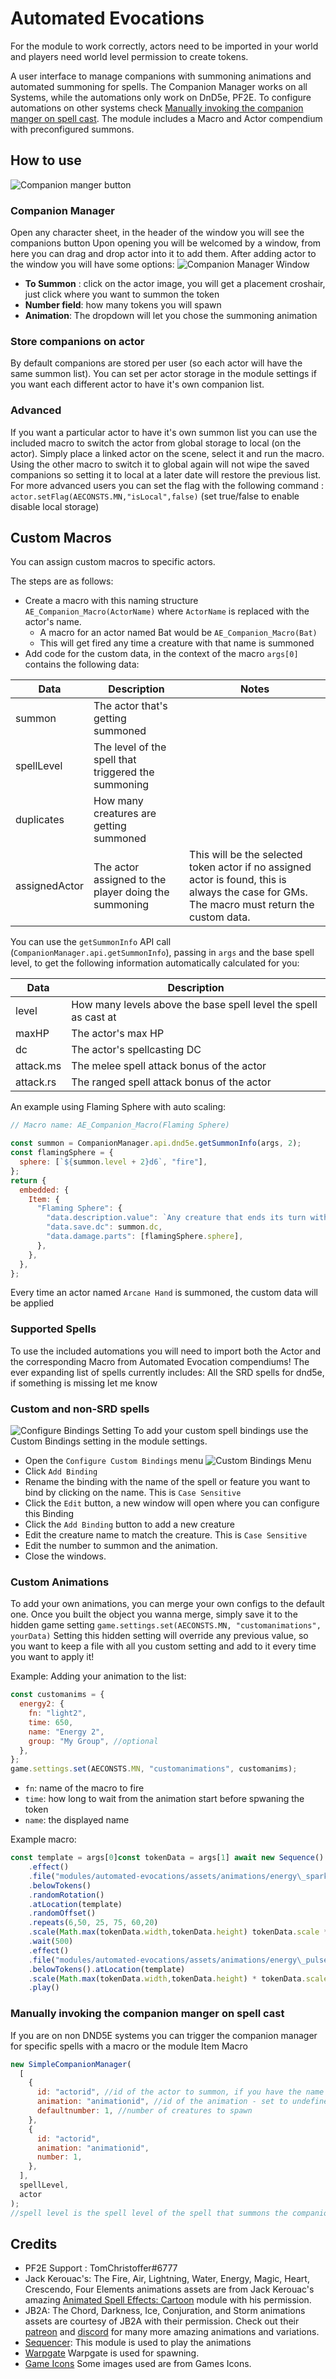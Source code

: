 

# Automated Evocations

<ModuleInfo />

<Callout type="warning" emoji="⚠️">
  For the module to work correctly, actors need to be imported in your world and
  players need world level permission to create tokens.
</Callout>

A user interface to manage companions with summoning animations and
automated summoning for spells.
The Companion Manager works on all Systems, while the automations only work on DnD5e, PF2E.
To configure automations on other systems check [Manually invoking the companion manger on spell cast](automated-evocations/#manually-invoking-the-companion-manger-on-spell-cast).
The module includes a Macro and Actor compendium with preconfigured summons.

## How to use

<Image
  src='/images/Automated-Evocations/Aeheaderbtn.png'
  alt='Companion manger button'
  className={styles.wikiimage}
/>

### Companion Manager

Open any character sheet, in the header of the window you will see the companions button
Upon opening you will be welcomed by a window, from here you can drag and drop actor into it to add them.
After adding actor to the window you will have some options:
<Image
  src='/images/Automated-Evocations/Companionmanager.png'
  alt='Companion Manager Window'
  className={styles.wikiimage}
/>

- **To Summon** : click on the actor image, you will get a placement croshair, just click where you want to summon the token
- **Number field**: how many tokens you will spawn
- **Animation**: The dropdown will let you chose the summoning animation

### Store companions on actor

By default companions are stored per user (so each actor will have the same summon list).
You can set per actor storage in the module settings if you want each different actor to have it's own companion list.

### Advanced

If you want a particular actor to have it's own summon list you can use
the included macro to switch the actor from global storage to local (on the actor).
Simply place a linked actor on the scene, select it and run the macro.
Using the other macro to switch it to global again will not wipe the saved companions so setting it to local at a later date will restore the previous list.
For more advanced users you can set the flag with the following command : `actor.setFlag(AECONSTS.MN,"isLocal",false)` (set true/false to enable disable local storage)

## Custom Macros

You can assign custom macros to specific actors.

The steps are as follows:

- Create a macro with this naming structure `AE_Companion_Macro(ActorName)`
where `ActorName` is replaced with the actor's name.
  - A macro for an actor named Bat would be `AE_Companion_Macro(Bat)`
  - This will get fired any time a creature with that name is summoned
- Add code for the custom data, in the context of the macro `args[0]` contains the
following data:

| Data | Description | Notes |
|---|---|---|
| summon | The actor that's getting summoned |  |
| spellLevel | The level of the spell that triggered the summoning |  |
| duplicates | How many creatures are getting summoned |  |
| assignedActor | The actor assigned to the player doing the summoning | This will be the selected token actor if no assigned actor is found, this is always the case for GMs.  The macro must return the custom data. |

You can use the `getSummonInfo` API call (`CompanionManager.api.getSummonInfo`), passing in `args` and the base spell level, to get the following information automatically calculated for you:

| Data      | Description                                                     |
|-----------|-----------------------------------------------------------------|
| level     | How many levels above the base spell level the spell as cast at |
| maxHP     | The actor's max HP                                              |
| dc        | The actor's spellcasting DC                                     |
| attack.ms | The melee spell attack bonus of the actor                       |
| attack.rs | The ranged spell attack bonus of the actor                      |

An example using Flaming Sphere with auto scaling:

```js showLineNumbers
// Macro name: AE_Companion_Macro(Flaming Sphere)

const summon = CompanionManager.api.dnd5e.getSummonInfo(args, 2);
const flamingSphere = {
  sphere: [`${summon.level + 2}d6`, "fire"],
};
return {
  embedded: {
    Item: {
      "Flaming Sphere": {
        "data.description.value": `Any creature that ends its turn within 5 feet of the sphere, or has the sphere rammed into it, must make a Dexterity saving throw (DC ${summon.dc}). The creature takes ${flamingSphere.sphere[0]} ${flamingSphere.sphere[1]} damage on a failed save, or half as much damage on a successful one.`,
        "data.save.dc": summon.dc,
        "data.damage.parts": [flamingSphere.sphere],
      },
    },
  },
};
```

Every time an
actor named `Arcane Hand` is summoned, the custom data will be applied

### Supported Spells

To use the included automations you will need
to import both the Actor and the corresponding Macro from Automated
Evocation compendiums! The ever expanding list of spells currently
includes: All the SRD spells for dnd5e, if something is missing let me
know

### Custom and non-SRD spells

<Image
  src='/images/Automated-Evocations/Aecustombindingmenu.png'
  alt='Configure Bindings Setting'
  className={styles.wikiimage}
/>
To add your custom spell bindings use the Custom Bindings setting in the module settings.

- Open the `Configure Custom Bindings` menu <Image src='/images/Automated-Evocations/Aeconfigbindmenu.png'  alt='Custom Bindings Menu'  className={styles.wikiimage}/>
- Click `Add Binding`
- Rename the binding with the name of the spell or feature you want to bind by clicking on the name. This is `Case Sensitive`
- Click the `Edit` button, a new window will open where you can configure this Binding
- Click the `Add Binding` button to add a new creature
- Edit the creature name to match the creature. This is `Case Sensitive`
- Edit the number to summon and the animation.
- Close the windows.

### Custom Animations

To add your own animations, you can merge your own
configs to the default one. Once you built the object you wanna merge,
simply save it to the hidden game setting
`game.settings.set(AECONSTS.MN, "customanimations", yourData)`
<Callout type="warning" emoji="⚠️">
Setting this hidden setting will override any previous value, so you
want to keep a file with all you custom setting and add to it every time
you want to apply it!
</Callout>

Example: Adding your animation to the list:

```js
const customanims = {
  energy2: {
    fn: "light2",
    time: 650,
    name: "Energy 2",
    group: "My Group", //optional
  },
};
game.settings.set(AECONSTS.MN, "customanimations", customanims);
```

- `fn`: name of the macro to fire
- `time`: how long to wait from the animation start before spwaning the token
- `name`: the displayed name

Example macro:

```js
const template = args[0]const tokenData = args[1] await new Sequence()
    .effect()
    .file("modules/automated-evocations/assets/animations/energy\_spark\_CIRCLE\_01.webm")
    .belowTokens()
    .randomRotation()
    .atLocation(template)
    .randomOffset()
    .repeats(6,50, 25, 75, 60,20)
    .scale(Math.max(tokenData.width,tokenData.height) tokenData.scale * 0.15)
    .wait(500)
    .effect()
    .file("modules/automated-evocations/assets/animations/energy\_pulse\_yellow\_CIRCLE.webm")
    .belowTokens().atLocation(template)
    .scale(Math.max(tokenData.width,tokenData.height) * tokenData.scale * 0.35)
    .play()
```

### Manually invoking the companion manger on spell cast

If you are
on non DND5E systems you can trigger the companion manager for specific
spells with a macro or the module Item Macro

```js
new SimpleCompanionManager(
  [
    {
      id: "actorid", //id of the actor to summon, if you have the name use game.actors.getName(name).id
      animation: "animationid", //id of the animation - set to undefined for
      defaultnumber: 1, //number of creatures to spawn
    },
    {
      id: "actorid",
      animation: "animationid",
      number: 1,
    },
  ],
  spellLevel,
  actor
);
//spell level is the spell level of the spell that summons the companions (will be passed to the companion macro), actor is the actor that summons the companions
```

## Credits

- PF2E Support : TomChristoffer\#6777
- Jack Kerouac's: The Fire, Air, Lightning,
Water, Energy, Magic, Heart, Crescendo, Four Elements animations assets
are from Jack Kerouac's amazing [Animated Spell Effects:
Cartoon](https://github.com/jackkerouac/animated-spell-effects-cartoon)
module with his permission.
- JB2A: The Chord, Darkness, Ice,
Conjuration, and Storm animations assets are courtesy of JB2A with their
permission. Check out their [patreon](https://www.patreon.com/JB2A) and
[discord](https://discord.gg/A59GAZwB9M) for many more amazing
animations and variations.
- [Sequencer](https://github.com/fantasycalendar/FoundryVTT-Sequencer): This module is used to play the animations
- [Warpgate](https://github.com/trioderegion/warpgate) Warpgate is used for spawning.
- [Game Icons](https://game-icons.net/) Some images used are from Games Icons.
